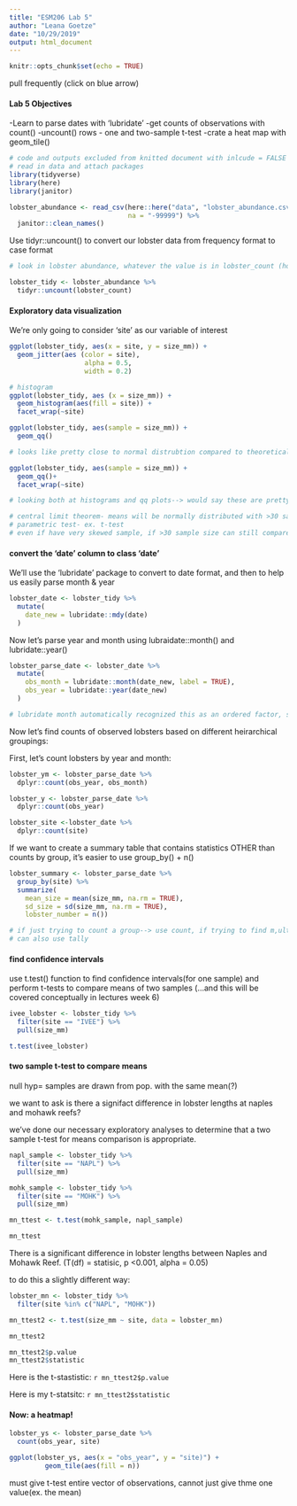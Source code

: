 ```yaml
---
title: "ESM206 Lab 5"
author: "Leana Goetze"
date: "10/29/2019"
output: html_document
---
```


```r
knitr::opts_chunk$set(echo = TRUE)
```

pull frequently (click on blue arrow)

#### Lab 5 Objectives
-Learn to parse dates with 'lubridate'
-get counts of observations with count()
-uncount() rows
- one and two-sample t-test
-crate a heat map with geom_tile()

```r
# code and outputs excluded from knitted document with inlcude = FALSE
# read in data and attach packages
library(tidyverse)
library(here)
library(janitor)

lobster_abundance <- read_csv(here::here("data", "lobster_abundance.csv"), 
                              na = "-99999") %>%
  janitor::clean_names()

```

Use tidyr::uncount() to convert our lobster data from frequency format to case format

```r
# look in lobster abundance, whatever the value is in lobster_count (however many time it was counted), will just repeat the rows that number of times

lobster_tidy <- lobster_abundance %>% 
  tidyr::uncount(lobster_count)
```

#### Exploratory data visualization

We're only going to consider 'site' as our variable of interest
```r
ggplot(lobster_tidy, aes(x = site, y = size_mm)) +
  geom_jitter(aes (color = site),
                   alpha = 0.5, 
                   width = 0.2)

# histogram
ggplot(lobster_tidy, aes (x = size_mm)) +
  geom_histogram(aes(fill = site)) +
  facet_wrap(~site)

ggplot(lobster_tidy, aes(sample = size_mm)) +
  geom_qq()

# looks like pretty close to normal distrubtion compared to theoretical normal distribution. but now look at between different site

ggplot(lobster_tidy, aes(sample = size_mm)) +
  geom_qq()+
  facet_wrap(~site)

# looking both at histograms and qq plots--> would say these are pretty close to normal distribution

# central limit theorem- means will be normally distributed with >30 sample size
# parametric test- ex. t-test
# even if have very skewed sample, if >30 sample size can still compare means b/c central limit theorem says that means will follow normal distribution. (?)

```

#### convert the 'date' column to class 'date'

We'll use the 'lubridate' package to convert to date format, and then to help us easily parse month & year

```r
lobster_date <- lobster_tidy %>% 
  mutate(
    date_new = lubridate::mdy(date)
  )
```

Now let's parse year and month using lubraidate::month() and lubridate::year()

```r

lobster_parse_date <- lobster_date %>% 
  mutate(
    obs_month = lubridate::month(date_new, label = TRUE), 
    obs_year = lubridate::year(date_new)
  )

# lubridate month automatically recognized this as an ordered factor, so do not need to reorder or anything!
```

Now let's find counts of observed lobsters based on different heirarchical groupings:

First, let's count lobsters by year and month:
```r
lobster_ym <- lobster_parse_date %>% 
  dplyr::count(obs_year, obs_month)

lobster_y <- lobster_parse_date %>% 
  dplyr::count(obs_year)

lobster_site <-lobster_date %>% 
  dplyr::count(site)
```

If we want to create a summary table that contains statistics OTHER than counts by group, it's easier to use group_by() + n()

```r
lobster_summary <- lobster_parse_date %>% 
  group_by(site) %>% 
  summarize( 
    mean_size = mean(size_mm, na.rm = TRUE),
    sd_size = sd(size_mm, na.rm = TRUE),
    lobster_number = n())

# if just trying to count a group--> use count, if trying to find m,ultiple summary stats use group by + summarize + n
# can also use tally
```

####  find confidence intervals

use t.test() function to find confidence intervals(for one sample) and perform t-tests to compare means of two samples (...and this will be covered conceptually in lectures week 6)

```r
ivee_lobster <- lobster_tidy %>% 
  filter(site == "IVEE") %>% 
  pull(size_mm)

t.test(ivee_lobster)

```

#### two sample t-test to compare means

null hyp= samples are drawn from pop. with the same mean(?)

we want to ask is there a signifact difference in lobster lengths at naples and mohawk reefs?

we've done our necessary exploratory analyses to determine that a two sample t-test for means comparison is appropriate. 

```r
napl_sample <- lobster_tidy %>% 
  filter(site == "NAPL") %>% 
  pull(size_mm)

mohk_sample <- lobster_tidy %>% 
  filter(site == "MOHK") %>% 
  pull(size_mm)

mn_ttest <- t.test(mohk_sample, napl_sample)

mn_ttest
```
There is a significant difference in lobster lengths between Naples and Mohawk Reef. (T(df) = statisic, p <0.001, alpha = 0.05)

to do this a slightly different way:
```r

lobster_mn <- lobster_tidy %>% 
  filter(site %in% c("NAPL", "MOHK"))

mn_ttest2 <- t.test(size_mm ~ site, data = lobster_mn)

mn_ttest2

mn_ttest2$p.value
mn_ttest2$statistic

```

Here is the t-stastistic: `r mn_ttest2$p.value`

Here is my t-statsitc: `r mn_ttest2$statistic`

#### Now: a heatmap!

```r
lobster_ys <- lobster_parse_date %>% 
  count(obs_year, site)

ggplot(lobster_ys, aes(x = "obs_year", y = "site)") +
         geom_tile(aes(fill = n))
```



must give t-test entire vector of observations, cannot just give thme one value(ex. the mean)

